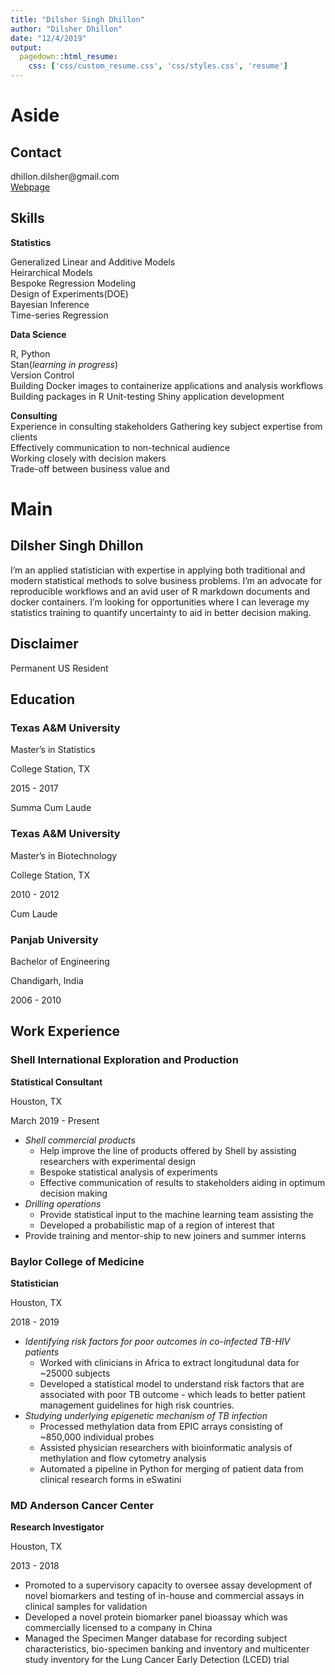 ```yaml
---
title: "Dilsher Singh Dhillon"
author: "Dilsher Dhillon"
date: "12/4/2019"
output:
  pagedown::html_resume:
    css: ['css/custom_resume.css', 'css/styles.css', 'resume']
---
```




Aside  
=======================================   

**Contact**       
---------------------------------------    
dhillon.dilsher@gmail.com     
[Webpage](dilsherdhillon.rbind.io)   


Skills  
---------------------------------------
**Statistics**    <i class="fa fa-infinity"></i>   


Generalized Linear and Additive Models  
Heirarchical Models   
Bespoke Regression Modeling    
Design of Experiments(DOE)  
Bayesian Inference  
Time-series Regression   


**Data Science**      <i class="fa fa-code-branch"></i>  

R, Python  
Stan(*learning in progress*)  
Version Control  
Building Docker images to containerize applications and analysis workflows   
Building packages in R 
Unit-testing 
Shiny application development   

**Consulting**     <i class="fa fa-people-carry"></i>  
Experience in consulting stakeholders 
Gathering key subject expertise from clients  
Effectively communication to non-technical audience  
Working closely with decision makers   
Trade-off between business value and 

Main
====================================

Dilsher Singh Dhillon {#title}  
------------------------------------

I'm an applied statistician with expertise in applying both traditional and modern statistical methods to solve business problems.  I'm an advocate for reproducible workflows and an avid user of R markdown documents and docker containers.  I'm looking for opportunities where I can leverage my statistics training to quantify uncertainty to aid in better decision making.  



Disclaimer   
------------------------------------  
Permanent US Resident  

Education {data-icon=graduation-cap}
------------------------------------

### Texas A&M University  

Master's in Statistics   

College Station, TX     

2015 - 2017   

Summa Cum Laude   

### Texas A&M University   

Master's in Biotechnology  

College Station, TX     

2010 - 2012    

Cum Laude  

### Panjab University   

Bachelor of Engineering  

Chandigarh, India   

2006 - 2010  

Work Experience  {data-icon=briefcase}  
------------------------------------  

### Shell International Exploration and Production   

**Statistical Consultant**     

Houston, TX  

March 2019 - Present  

- *Shell commercial products*       
  - Help improve the line of products offered by Shell by assisting researchers with experimental design   
  - Bespoke statistical analysis of experiments   
  - Effective communication of results to stakeholders aiding in optimum decision making  
- *Drilling operations*  
  - Provide statistical input to the machine learning team assisting the 
  - Developed a probabilistic map of a region of interest that   
- Provide training and mentor-ship to new joiners and summer interns   



### Baylor College of Medicine  

**Statistician**      

Houston, TX   

2018 - 2019   

- *Identifying risk factors for poor outcomes in co-infected TB-HIV patients*    
  - Worked with clinicians in Africa to extract longitudunal data for ~25000 subjects  
  - Developed a statistical model to understand risk factors that are associated with poor TB outcome - which leads to better patient management guidelines for high risk countries.  
- *Studying underlying epigenetic mechanism of TB infection*  
  - Processed methylation data from EPIC arrays consisting of ~850,000 individual probes 
  - Assisted physician researchers with bioinformatic analysis of methylation and flow cytometry analysis  
  - Automated a pipeline in Python for merging of patient data from clinical research forms in eSwatini   

### MD Anderson Cancer Center 

**Research Investigator**    

Houston, TX    

2013 - 2018   

- Promoted to a supervisory capacity to oversee assay development of novel biomarkers and testing of in-house and commercial
assays in clinical samples for validation   
- Developed a novel protein biomarker panel bioassay which was commercially licensed to a company in China  
- Managed the Specimen Manger database for recording subject characteristics, bio-specimen banking and inventory and multicenter study inventory for the Lung Cancer Early Detection (LCED) trial 


